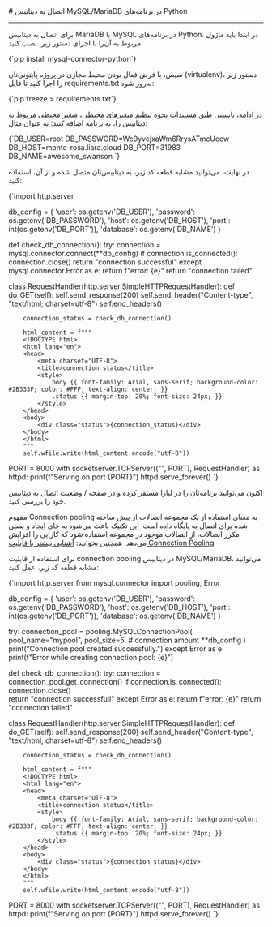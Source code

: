 

<Layout>
<Head>
<title>مستندات اتصال به دیتابیس‌ MySQL و MariaDB در Python - لیارا</title>

<meta property="og:title" content="مستندات خدمات رایانش ابری لیارا" />
<meta property="og:description" content="مستندات مربوط به اتصال به دیتابیس MySQL یا MariaDB در پلتفرم Python در لیارا"  />
</Head>
# اتصال به دیتابیس MySQL/MariaDB در برنامه‌های Python
<hr className="mb-2" />

برای اتصال به دیتابیس MariaDB یا MySQL در برنامه‌های Python، در ابتدا باید ماژول مربوط به آن‌را با اجرای دستور زیر، نصب کنید:

<div className="h-2" />
    <div dir='ltr'>
    <Highlight className="bash">
        {`pip install mysql-connector-python`}
    </Highlight>
    </div>
<div className="h-2" />

سپس، با فرض فعال بودن محیط مجازی در پروژه پایتونی‌تان (virtualenv)، دستور زیر را اجرا کنید تا فایل <Important>requirements.txt</Important> به‌روز شود: 

<div className="h-2" />
    <div dir='ltr'>
    <Highlight className="bash">
        {`pip freeze > requirements.txt`}
    </Highlight>
    </div>
<div className="h-2" />

در ادامه، بایستی طبق مستندات <a href="/paas/details/envs" className="text-[#2196f3]">نحوه تنظیم متغیرهای محیطی</a>، متغیر محیطی مربوط به دیتابیس را، به برنامه اضافه کنید؛ به عنوان مثال: 

<div className="h-2" />
    <div dir='ltr'>
    <Highlight className="bash">
        {`DB_USER=root
DB_PASSWORD=Wc9yvejxaWm6RrysATmcUeew
DB_HOST=monte-rosa.liara.cloud
DB_PORT=31983
DB_NAME=awesome_swanson
`}
    </Highlight>
    </div>
<div className="h-2" />

در نهایت، می‌توانید مشابه قطعه کد زیر، به دیتابیس‌تان متصل شده و از آن، استفاده کنید: 

<div className="h-2" />
    <div dir='ltr'>
    <Highlight className="python">
        {`import http.server

db_config = {
    'user': os.getenv('DB_USER'),
    'password': os.getenv('DB_PASSWORD'),
    'host': os.getenv('DB_HOST'),
    'port': int(os.getenv('DB_PORT')),
    'database': os.getenv('DB_NAME')
}

def check_db_connection():
    try:
        connection = mysql.connector.connect(**db_config)
        if connection.is_connected():
            connection.close()
            return "connection successful"
    except mysql.connector.Error as e:
        return f"error:  {e}"
    return "connection failed"

class RequestHandler(http.server.SimpleHTTPRequestHandler):
    def do_GET(self):
        self.send_response(200)
        self.send_header("Content-type", "text/html; charset=utf-8")
        self.end_headers()

        connection_status = check_db_connection()

        html_content = f"""
        <!DOCTYPE html>
        <html lang="en">
        <head>
            <meta charset="UTF-8">
            <title>connection status</title>
            <style>
                body {{ font-family: Arial, sans-serif; background-color: #2B333F; color: #FFF; text-align: center; }}
                .status {{ margin-top: 20%; font-size: 24px; }}
            </style>
        </head>
        <body>
            <div class="status">{connection_status}</div>
        </body>
        </html>
        """
        self.wfile.write(html_content.encode("utf-8"))

PORT = 8000
with socketserver.TCPServer(("", PORT), RequestHandler) as httpd:
    print(f"Serving on port {PORT}")
    httpd.serve_forever()
`}
    </Highlight>
    </div>
<div className="h-2" />

اکنون می‌توانید برنامه‌تان را در لیارا مستقر کرده و در صفحه <Important>/</Important> وضعیت اتصال به دیتابیس خود را بررسی کنید.

<Section id="connection-pooling" title="استفاده از Connection Pooling" />

مفهوم Connection pooling به معنای استفاده از یک مجموعه اتصالات از پیش ساخته شده برای اتصال به پایگاه داده است. این تکنیک باعث می‌شود به جای ایجاد و بستن مکرر اتصالات، از اتصالات موجود در مجموعه استفاده شود که کارایی را افزایش می‌دهد.
<Alert variant='success'>همچنین بخوانید: <a className="text-[#2196f3] " href="/dbaas/details/connection-pool">آشنایی بیشتر با قابلیت Connection Pooling</a></Alert>

برای استفاده از قابلیت connection pooling در دیتابیس MySQL/MariaDB، 
می‌توانید مشابه قطعه کد زیر، عمل کنید:

<div className="h-2" />
  <div dir='ltr'>
  <Highlight className="python">
{`import http.server
from mysql.connector import pooling, Error


db_config = {
    'user': os.getenv('DB_USER'),
    'password': os.getenv('DB_PASSWORD'),
    'host': os.getenv('DB_HOST'),
    'port': int(os.getenv('DB_PORT')),
    'database': os.getenv('DB_NAME')
}

try:
    connection_pool = pooling.MySQLConnectionPool(
        pool_name="mypool",
        pool_size=5,  # connection amount
        **db_config
    )
    print("Connection pool created successfully.")
except Error as e:
    print(f"Error while creating connection pool: {e}")

def check_db_connection():
    try:
        connection = connection_pool.get_connection()
        if connection.is_connected():
            connection.close()  
            return "connection successfull"
    except Error as e:
        return f"error: {e}"
    return "connection failed"

class RequestHandler(http.server.SimpleHTTPRequestHandler):
    def do_GET(self):
        self.send_response(200)
        self.send_header("Content-type", "text/html; charset=utf-8")
        self.end_headers()

        connection_status = check_db_connection()

        html_content = f"""
        <!DOCTYPE html>
        <html lang="en">
        <head>
            <meta charset="UTF-8">
            <title>connection status</title>
            <style>
                body {{ font-family: Arial, sans-serif; background-color: #2B333F; color: #FFF; text-align: center; }}
                .status {{ margin-top: 20%; font-size: 24px; }}
            </style>
        </head>
        <body>
            <div class="status">{connection_status}</div>
        </body>
        </html>
        """
        self.wfile.write(html_content.encode("utf-8"))

PORT = 8000
with socketserver.TCPServer(("", PORT), RequestHandler) as httpd:
    print(f"Serving on port {PORT}")
    httpd.serve_forever()
`}
  </Highlight>
  </div>
<div className="h-2" />

</Layout>